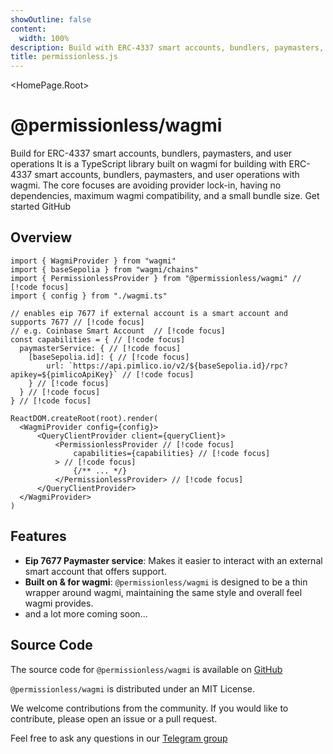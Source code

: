 ```yaml
---
showOutline: false
content:
  width: 100%
description: Build with ERC-4337 smart accounts, bundlers, paymasters, and user operations
title: permissionless.js
---
```


 
<HomePage.Root>
  <h1 className='vocs_HomePage_title'>@permissionless/wagmi</h1>
  <HomePage.Tagline>Build for ERC-4337 smart accounts, bundlers, paymasters, and user operations</HomePage.Tagline>
  <HomePage.InstallPackage name="@permissionless/wagmi" type="install" />
  <HomePage.Description>It is a TypeScript library built on wagmi for building with ERC-4337 smart accounts, bundlers, paymasters, and user operations with wagmi. The core focuses are avoiding provider lock-in, having no dependencies, maximum wagmi compatibility, and a small bundle size.</HomePage.Description>
  <HomePage.Buttons>
    <HomePage.Button href="/permissionless/core/tutorial/tutorial-1" variant="accent">Get started</HomePage.Button>
    <HomePage.Button href="https://github.com/pimlicolabs/permissionless.js">GitHub</HomePage.Button>
  </HomePage.Buttons>
</HomePage.Root>


<article className="vocs_Content max-w-4xl mt-[-80px] mx-auto">

#
# Overview

```tsx
import { WagmiProvider } from "wagmi"
import { baseSepolia } from "wagmi/chains"
import { PermissionlessProvider } from "@permissionless/wagmi" // [!code focus]
import { config } from "./wagmi.ts"

// enables eip 7677 if external account is a smart account and supports 7677 // [!code focus]
// e.g. Coinbase Smart Account  // [!code focus]
const capabilities = { // [!code focus]
  paymasterService: { // [!code focus]
    [baseSepolia.id]: { // [!code focus]
        url: `https://api.pimlico.io/v2/${baseSepolia.id}/rpc?apikey=${pimlicoApiKey}` // [!code focus]
    } // [!code focus]
  } // [!code focus]
} // [!code focus]

ReactDOM.createRoot(root).render(
  <WagmiProvider config={config}>
      <QueryClientProvider client={queryClient}>
          <PermissionlessProvider // [!code focus]
              capabilities={capabilities} // [!code focus]
          > // [!code focus]
              {/** ... */}
          </PermissionlessProvider> // [!code focus]
      </QueryClientProvider>
  </WagmiProvider>
)
```

# Features

- **Eip 7677 Paymaster service**: Makes it easier to interact with an external smart account that offers support.
- **Built on & for wagmi**: `@permissionless/wagmi` is designed to be a thin wrapper around wagmi, maintaining the same style and overall feel wagmi provides.
- and a lot more coming soon...

# Source Code

The source code for `@permissionless/wagmi` is available on [GitHub](https://github.com/pimlicolabs/permissionless.js)

`@permissionless/wagmi` is distributed under an MIT License.

We welcome contributions from the community. If you would like to contribute, please open an issue or a pull request.

Feel free to ask any questions in our [Telegram group](https://t.me/pimlicoHQ)

</article>